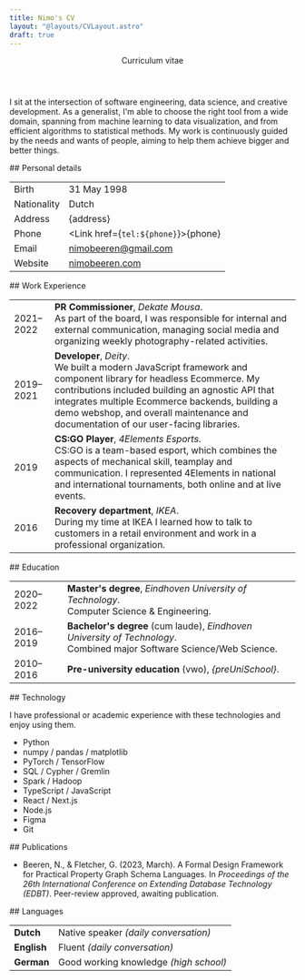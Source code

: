 ```yaml
---
title: Nimo's CV
layout: "@layouts/CVLayout.astro"
draft: true
---
```




<header class="not-prose mb-16 break-inside-avoid">
  <div class="mb-2 flex justify-between">
    <NimoBeeren />
    <Picture
      class="rounded-full shadow-glow-lg md:shadow-glow-xl"
      src="/me.jpg"
      alt="Nimo smiling at the camera"
      sizes="(max-width: 767.9px) 144px, (min-width: 768px) 192px"
      widths={[144, 144 * 2, 192, 192 * 2]}
      aspectRatio="1:1"
    />
  </div>
  <p class="font-serif text-3xl italic text-neutral-600">Curriculum vitae</p>
</header>

I sit at the intersection of software engineering, data science, and creative development. As a generalist, I'm able to choose the right tool from a wide domain, spanning from machine learning to data visualization, and from efficient algorithms to statistical methods. My work is continuously guided by the needs and wants of people, aiming to help them achieve bigger and better things.

<section class="break-inside-avoid">
## Personal details

|             |                                                     |
| ----------- | --------------------------------------------------- |
| Birth       | 31 May 1998                                         |
| Nationality | Dutch                                               |
| Address     | {address}                                           |
| Phone       | <Link href={`tel:${phone}`}>{phone}</Link>          |
| Email       | [nimobeeren@gmail.com](mailto:nimobeeren@gmail.com) |
| Website     | [nimobeeren.com](https://nimobeeren.com)            |

</section>

<section class="break-inside-avoid">
## Work Experience

|           |                                                                                                                                                                                                                                                                                                                     |
| --------- | ------------------------------------------------------------------------------------------------------------------------------------------------------------------------------------------------------------------------------------------------------------------------------------------------------------------- |
| 2021–2022 | **PR Commissioner**, _Dekate Mousa_. <br/> As part of the board, I was responsible for internal and external communication, managing social media and organizing weekly photography-related activities.                                                                                                             |
| 2019–2021 | **Developer**, _Deity_. <br/> We built a modern JavaScript framework and component library for headless Ecommerce. My contributions included building an agnostic API that integrates multiple Ecommerce backends, building a demo webshop, and overall maintenance and documentation of our user-facing libraries. |
| 2019      | **CS:GO Player**, _4Elements Esports_. <br/> CS:GO is a team-based esport, which combines the aspects of mechanical skill, teamplay and communication. I represented 4Elements in national and international tournaments, both online and at live events.                                                           |
| 2016      | **Recovery department**, _IKEA_. <br/> During my time at IKEA I learned how to talk to customers in a retail environment and work in a professional organization.                                                                                                                                                   |

</section>

<section class="break-inside-avoid">
## Education

|           |                                                                                                                             |
| --------- | --------------------------------------------------------------------------------------------------------------------------- |
| 2020–2022 | **Master's degree**, _Eindhoven University of Technology_. <br/> Computer Science & Engineering.                            |
| 2016–2019 | **Bachelor's degree** (cum laude), _Eindhoven University of Technology_. <br/> Combined major Software Science/Web Science. |
| 2010–2016 | **Pre-university education** (vwo), _{preUniSchool}_.                                                                       |

</section>

<section class="break-inside-avoid">
## Technology

I have professional or academic experience with these technologies and enjoy using them.

<ul class="flex max-h-80 flex-col flex-wrap">
  <li>Python</li>
  <li>numpy / pandas / matplotlib</li>
  <li>PyTorch / TensorFlow</li>
  <li>SQL / Cypher / Gremlin</li>
  <li>Spark / Hadoop</li>
  <li>TypeScript / JavaScript</li>
  <li>React / Next.js</li>
  <li>Node.js</li>
  <li>Figma</li>
  <li>Git</li>
</ul>

</section>

<section class="break-inside-avoid">
## Publications

- Beeren, N., & Fletcher, G. (2023, March). A Formal Design Framework for Practical Property Graph Schema Languages. In _Proceedings of the 26th International Conference on Extending Database Technology (EDBT)_. Peer-review approved, awaiting publication.

</section>

<section class="break-inside-avoid">
## Languages

|             |                                        |
| ----------- | -------------------------------------- |
| **Dutch**   | Native speaker _(daily conversation)_  |
| **English** | Fluent _(daily conversation)_          |
| **German**  | Good working knowledge _(high school)_ |

</section>
